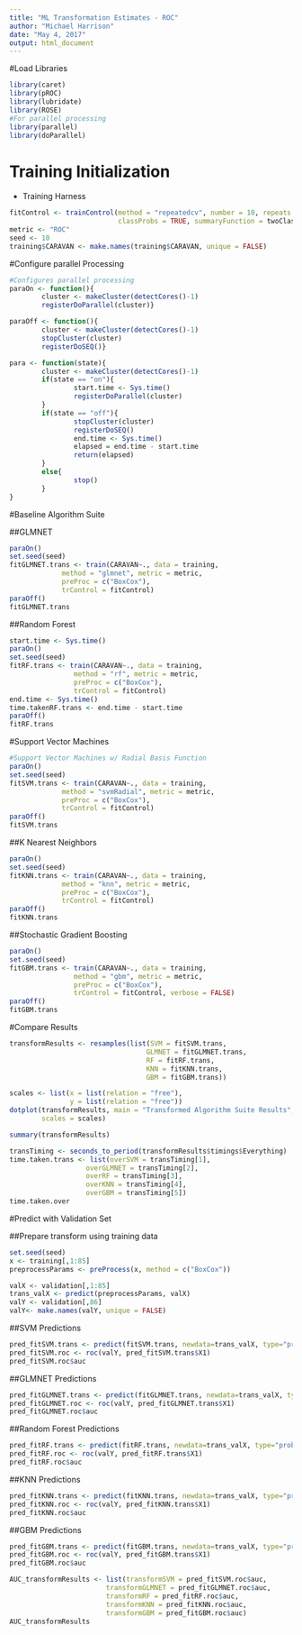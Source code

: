 ```yaml
---
title: "ML Transformation Estimates - ROC"
author: "Michael Harrison"
date: "May 4, 2017"
output: html_document
---
```


#Load Libraries
```r
library(caret)
library(pROC)
library(lubridate)
library(ROSE)
#For parallel processing
library(parallel)
library(doParallel)
```

# Training Initialization 
- Training Harness
```r
fitControl <- trainControl(method = "repeatedcv", number = 10, repeats = 3,
                           classProbs = TRUE, summaryFunction = twoClassSummary)
metric <- "ROC"
seed <- 10
training$CARAVAN <- make.names(training$CARAVAN, unique = FALSE)
```

#Configure parallel Processing
```r
#Configures parallel processing
paraOn <- function(){
        cluster <- makeCluster(detectCores()-1)
        registerDoParallel(cluster)}

paraOff <- function(){
        cluster <- makeCluster(detectCores()-1)
        stopCluster(cluster)
        registerDoSEQ()}

para <- function(state){
        cluster <- makeCluster(detectCores()-1)
        if(state == "on"){
                start.time <- Sys.time()
                registerDoParallel(cluster)
        }
        if(state == "off"){
                stopCluster(cluster)
                registerDoSEQ()
                end.time <- Sys.time()
                elapsed = end.time - start.time
                return(elapsed)
        }
        else{
                stop()
        }
}
```

#Baseline Algorithm Suite

##GLMNET
```r
paraOn()
set.seed(seed)
fitGLMNET.trans <- train(CARAVAN~., data = training, 
             method = "glmnet", metric = metric,
             preProc = c("BoxCox"),
             trControl = fitControl)
paraOff()
fitGLMNET.trans
```

##Random Forest
```r
start.time <- Sys.time()
paraOn()
set.seed(seed)
fitRF.trans <- train(CARAVAN~., data = training,
                method = "rf", metric = metric,
                preProc = c("BoxCox"),
                trControl = fitControl)
end.time <- Sys.time()
time.takenRF.trans <- end.time - start.time
paraOff()
fitRF.trans
```


#Support Vector Machines
```r
#Support Vector Machines w/ Radial Basis Function
paraOn()
set.seed(seed)
fitSVM.trans <- train(CARAVAN~., data = training, 
             method = "svmRadial", metric = metric,
             preProc = c("BoxCox"),
             trControl = fitControl)
paraOff()
fitSVM.trans
```


##K Nearest Neighbors
```r
paraOn()
set.seed(seed)
fitKNN.trans <- train(CARAVAN~., data = training, 
             method = "knn", metric = metric,
             preProc = c("BoxCox"),
             trControl = fitControl)
paraOff()
fitKNN.trans
```


##Stochastic Gradient Boosting
```r
paraOn()
set.seed(seed)
fitGBM.trans <- train(CARAVAN~., data = training,
                method = "gbm", metric = metric,
                preProc = c("BoxCox"),
                trControl = fitControl, verbose = FALSE)
paraOff()
fitGBM.trans
```
 
#Compare Results
```r
transformResults <- resamples(list(SVM = fitSVM.trans,
                                  GLMNET = fitGLMNET.trans,
                                  RF = fitRF.trans,
                                  KNN = fitKNN.trans,
                                  GBM = fitGBM.trans))
```

```r
scales <- list(x = list(relation = "free"),
               y = list(relation = "free"))
dotplot(transformResults, main = "Transformed Algorithm Suite Results", 
        scales = scales)
```

```r
summary(transformResults)
```

```r
transTiming <- seconds_to_period(transformResults$timings$Everything)
time.taken.trans <- list(overSVM = transTiming[1],
                   overGLMNET = transTiming[2],
                   overRF = transTiming[3],
                   overKNN = transTiming[4],
                   overGBM = transTiming[5])
time.taken.over
```

#Predict with Validation Set

##Prepare transform using training data
```r
set.seed(seed)
x <- training[,1:85]
preprocessParams <- preProcess(x, method = c("BoxCox"))

valX <- validation[,1:85]
trans_valX <- predict(preprocessParams, valX)
valY <- validation[,86]
valY<- make.names(valY, unique = FALSE)

```

##SVM Predictions

```r
pred_fitSVM.trans <- predict(fitSVM.trans, newdata=trans_valX, type="prob")
pred_fitSVM.roc <- roc(valY, pred_fitSVM.trans$X1)
pred_fitSVM.roc$auc
```

##GLMNET Predictions
```r
pred_fitGLMNET.trans <- predict(fitGLMNET.trans, newdata=trans_valX, type="prob")
pred_fitGLMNET.roc <- roc(valY, pred_fitGLMNET.trans$X1)
pred_fitGLMNET.roc$auc
```

##Random Forest Predictions
```r
pred_fitRF.trans <- predict(fitRF.trans, newdata=trans_valX, type="prob")
pred_fitRF.roc <- roc(valY, pred_fitRF.trans$X1)
pred_fitRF.roc$auc
```

##KNN Predictions
```r
pred_fitKNN.trans <- predict(fitKNN.trans, newdata=trans_valX, type="prob")
pred_fitKNN.roc <- roc(valY, pred_fitKNN.trans$X1)
pred_fitKNN.roc$auc
```

##GBM Predictions
```r
pred_fitGBM.trans <- predict(fitGBM.trans, newdata=trans_valX, type="prob")
pred_fitGBM.roc <- roc(valY, pred_fitGBM.trans$X1)
pred_fitGBM.roc$auc
```

```r
AUC_transformResults <- list(transformSVM = pred_fitSVM.roc$auc,
                        transformGLMNET = pred_fitGLMNET.roc$auc,
                        transformRF = pred_fitRF.roc$auc,
                        transformKNN = pred_fitKNN.roc$auc,
                        transformGBM = pred_fitGBM.roc$auc)
AUC_transformResults
```

